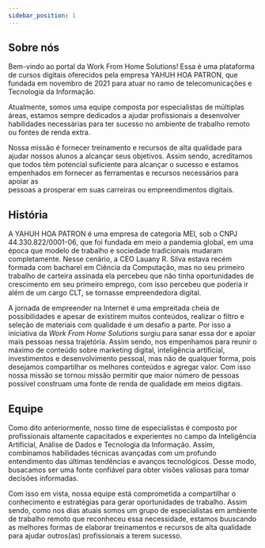 ```yaml
---
sidebar_position: 1
---
```


## Sobre nós 

Bem-vindo ao portal da Work From Home Solutions! Essa é uma plataforma 
de cursos digitais oferecidos pela empresa YAHUH HOA PATRON, 
que fundada em novembro de 2021 para atuar no ramo de telecomunicações e Tecnologia da Informação. 

Atualmente, somos uma equipe 
composta por especialistas de múltiplas áreas, estamos sempre dedicados 
a ajudar profissionais a desenvolver habilidades necessárias para ter 
sucesso no ambiente de trabalho remoto ou fontes de renda extra. 

Nossa missão é fornecer treinamento e 
recursos de alta qualidade para ajudar nossos alunos a alcançar seus objetivos.
Assim sendo, acreditamos que todos têm potencial suficiente para alcançar o sucesso 
e estamos empenhados em fornecer as ferramentas e recursos necessários para apoiar as  
pessoas a prosperar em suas carreiras ou empreendimentos digitais.

## História

A YAHUH HOA PATRON é uma empresa de categoria MEI, sob o CNPJ 44.330.822/0001-06,
que foi fundada em meio a pandemia global, em uma época que modelo de trabalho e sociedade
tradicionais mudaram completamente. Nesse cenário, a CEO Lauany R. Silva estava recém formada com bacharel em
Ciência da Computação, mas no seu primeiro trabalho de carteira assinada ela percebeu que não tinha oportunidades de crescimento em seu primeiro emprego, com isso percebeu que poderia ir além de um cargo CLT, se tornasse empreendedora digital. 

A jornada de empreender na Internet é uma empreitada cheia de possibilidades e apesar de existirem muitos conteúdos, realizar o filtro e seleção de materiais com qualidade é um desafio a parte. Por isso a iniciativa da *Work From Home Solutions* surgiu para sanar essa dor e apoiar mais pessoas nessa trajetória.
Assim sendo, nos empenhamos para reunir o máximo de conteúdo sobre marketing digital, inteligência artificial, investimentos e desenvolvimento pessoal, mas não de qualquer forma, pois desejamos compartilhar os melhores conteúdos e agregar valor. Com isso nossa missão se tornou missão permitir que maior número de pessoas possível construam uma fonte de renda de qualidade em meios digitais.


## Equipe

Como dito anteriormente, nosso time de especialistas é composto por profissionais 
altamente capacitados e experientes no campo da Inteligência Artificial, Análise de Dados e 
Tecnologia da Informação. Assim, combinamos habilidades técnicas avançadas com um profundo 
entendimento das últimas tendências e avanços tecnológicos. Desse modo, busacamos ser uma fonte 
confiável para obter visões valiosas para tomar decisões informadas.

Com isso em vista, nossa equipe está comprometida a compartilhar o conhecimento e estratégias
para gerar oportunidades de trabalho. Assim sendo, como nos dias atuais somos um grupo de especialistas 
em ambiente de trabalho remoto que reconheceu essa necessidade, estamos buuscando as melhores formas de 
elaborar treinamentos e recursos de alta qualidade para ajudar outros(as) profissionais a terem sucesso. 
